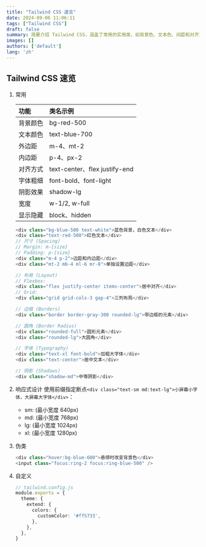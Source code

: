 ```yaml
---
title: "Tailwind CSS 速览"
date: 2024-09-06 11:06:11
tags: ["Tailwind CSS"]
draft: false
summary: 简要介绍 Tailwind CSS，涵盖了常用的实用类，如背景色、文本色、间距和对齐方式。它还讲解了响应式设计、伪类以及如何通过 tailwind.config.js 进行自定义。Tailwind CSS 使得现代响应式网页设计变得高效且灵活。
images: []
authors: ['default']
lang: 'zh'
---
```


## Tailwind CSS 速览

1. 常用

    |功能       |类名示例|
    |:--       |:--|
    |背景颜色   |bg-red-500|
    |文本颜色   |text-blue-700|
    |外边距     |m-4、mt-2|
    |内边距     |p-4、px-2|
    |对齐方式   |text-center、flex justify-end|
    |字体粗细   |font-bold、font-light|
    |阴影效果   |shadow-lg|
    |宽度      |w-1/2, w-full|
    |显示隐藏   |block、hidden|

    ```ts
    <div class="bg-blue-500 text-white">蓝色背景，白色文本</div>
    <div class="text-red-500">红色文本</div>
    // 尺寸 (Spacing)
    // Margin: m-{size}
    // Padding: p-{size}
    <div class="m-4 p-2">边距和内边距</div>
    <div class="mt-2 mb-4 ml-6 mr-8">单独设置边距</div>

    // 布局 (Layout)
    // Flexbox:
    <div class="flex justify-center items-center">居中对齐</div>
    // Grid:
    <div class="grid grid-cols-3 gap-4">三列布局</div>

    // 边框 (Borders)
    <div class="border border-gray-300 rounded-lg">带边框的元素</div>

    // 圆角 (Border Radius)
    <div class="rounded-full">圆形元素</div>
    <div class="rounded-lg">大圆角</div>

    // 字体 (Typography)
    <div class="text-xl font-bold">加粗大字体</div>
    <div class="text-center">居中文本</div>

    // 阴影 (Shadows)
    <div class="shadow-md">中等阴影</div>
    ```

2. 响应式设计
    使用前缀指定断点`<div class="text-sm md:text-lg">小屏幕小字体，大屏幕大字体</div>`：
    - sm: (最小宽度 640px)
    - md: (最小宽度 768px)
    - lg: (最小宽度 1024px)
    - xl: (最小宽度 1280px)

3. 伪类

    ```ts
    <div class="hover:bg-blue-600">悬停时改变背景色</div>
    <input class="focus:ring-2 focus:ring-blue-500" />
    ```

4. 自定义

    ```ts
    // tailwind.config.js
    module.exports = {
      theme: {
        extend: {
          colors: {
            customColor: '#ff5733',
          },
        },
      },
    }
    ```
